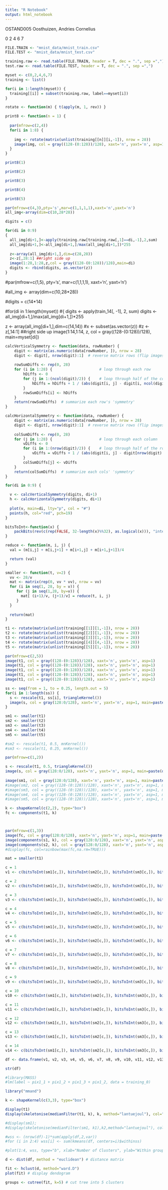 ```yaml
---
title: "R Notebook"
output: html_notebook
---
```


OSTAND005 Oosthuizen,	Andries	Cornelius 

0 2 4 6 7 

```r
FILE.TRAIN <- "mnist_data/mnist_train.csv"
FILE.TEST <- "mnist_data/mnist_test.csv"

training.raw <- read.table(FILE.TRAIN, header = T, dec = ".", sep =",")
test.raw <- read.table(FILE.TEST, header = T, dec = ".", sep =",")
```

```r

myset <- c(0,2,4,6,7)
training <- list()

for(i in 1:length(myset)) { 
  training[[i]] = subset(training.raw, label==myset[i])
}
```

```r
rotate <- function(m) { t(apply(m, 1, rev)) }

print8 <- function(n = 1) {
  
  par(mfrow=c(2,4))
  for(i in 1:8) {
   
    img <- rotate(matrix(unlist(training[[n]][i,-1]), nrow = 28))
    image(img, col = gray((128-(0:128))/128), xaxt='n', yaxt='n', asp=1)
  }
}

print8(1)
```


```r
print8(2)
```

```r
print8(3)
```

```r
print8(4)
```
```r
print8(5)
```
```r

par(mfrow=c(4,3),pty='s',mar=c(1,1,1,1),xaxt='n',yaxt='n')
all_img<-array(dim=c(10,28*28))

digits = c()

for(di in 0:9)
{
  all_img[di+1,]<-apply(training.raw[training.raw[,1]==di,-1],2,sum)
  all_img[di+1,]<-all_img[di+1,]/max(all_img[di+1,])*255
   
  z<-array(all_img[di+1,],dim=c(28,28))
  z<-z[,28:1] ##right side up
  image(1:28,1:28,z,col = gray((128-(0:128))/128),main=di)
  digits <- rbind(digits, as.vector(z))
}
```

#par(mfrow=c(1,5), pty='s', mar=c(1,1,1,1), xaxt='n', yaxt='n')

#all_img <- array(dim=c(10,28*28))

#digits = c(14*14)

#for(di in 1:length(myset))
#{
  digits <- apply(train_14[, -1], 2, sum)
  digits <- all_img[di+1,]/max(all_img[di+1,])*255
   
  z <- array(all_img[di+1,],dim=c(14,14))
  #x <- subset(as.vector(z))
  #z <- z[,14:1] ##right side up
  image(1:14,1:14, z, col = gray((128-(0:128))/128), main=myset[di])
  

```r

calcVerticalSymmetry <- function(data, rowNumber) {
    digit <- matrix(as.numeric(data[rowNumber, ]), nrow = 28)
    digit <- digit[, nrow(digit):1]  # reverse matrix rows (flip images upside right)
    
    rowSumDiffs <- rep(0, 28)
    for (i in 1:28) {                     # loop through each row
        hDiffs <- 0
        for (j in 1:(ncol(digit)/2)) {    # loop through half of the columns
            hDiffs = hDiffs + 1 / (abs(digit[i, j] - digit[i, ncol(digit) - j + 1]) + 1)
        }
        rowSumDiffs[i] <- hDiffs
    }
    return(rowSumDiffs)  # summarize each row's 'symmetry'
}

calcHorizontalSymmetry <- function(data, rowNumber) {
    digit <- matrix(as.numeric(data[rowNumber, ]), nrow = 28)
    digit <- digit[, nrow(digit):1]  # reverse matrix rows (flip images upside right)
    
    colSumDiffs <- rep(0, 28)
    for (j in 1:28) {                     # loop through each column
        vDiffs <- 0
        for (i in 1:(nrow(digit)/2)) {    # loop through half of the rows
            vDiffs = vDiffs + 1 / (abs(digit[i, j] - digit[nrow(digit) - i + 1, j]) + 1)
        }
        colSumDiffs[j] <- vDiffs
    }
    return(colSumDiffs)  # summarize each cols' 'symmetry'
}

for(di in 0:9) {

  v <- calcVerticalSymmetry(digits, di+1)
  h <- calcHorizontalSymmetry(digits, di+1)
  
  plot(v, main=di, lty="p", col = "#")
  points(h, col="red", pch=19)
}
```


```r
bitsToInt<-function(x) {
    packBits(rev(c(rep(FALSE, 32-length(x)%%32), as.logical(x))), "integer")
}

reduce <- function(m, i, j) {
  val = (m[i,j] + m[i,j+1] + m[i+1,j] + m[i+1,j+1])/4

  return (val)
}

smaller <- function(t, v=2) {
  vv <- 28/v
  mat <- matrix(rep(0, vv * vv), nrow = vv)
  for (i in seq(1, 28, by = v)) {
     for (j in seq(1,28, by=v)) {
       mat[ (i+1)/v, (j+1)/v] = reduce(t, i, j)
     }
  }
  
  return(mat)
}

t1 <- rotate(matrix(unlist(training[[1]][1,-1]), nrow = 28))
t2 <- rotate(matrix(unlist(training[[2]][1,-1]), nrow = 28))
t3 <- rotate(matrix(unlist(training[[3]][1,-1]), nrow = 28))
t4 <- rotate(matrix(unlist(training[[4]][4,-1]), nrow = 28))
t5 <- rotate(matrix(unlist(training[[5]][1,-1]), nrow = 28))

par(mfrow=c(2,5))
image(t1, col = gray((128-(0:128))/128), xaxt='n', yaxt='n', asp=1)
image(t1, col = gray((128-(0:128))/128), xaxt='n', yaxt='n', asp=1)
image(t1, col = gray((128-(0:128))/128), xaxt='n', yaxt='n', asp=1)
image(t1, col = gray((128-(0:128))/128), xaxt='n', yaxt='n', asp=1)
image(t1, col = gray((128-(0:128))/128), xaxt='n', yaxt='n', asp=1)

ss <- seq(from = 1, to = 0.25, length.out = 5)
for(i in 1:length(ss)) {
  s <- rescale(t1, ss[i], triangleKernel())
  image(s, col = gray(128:0/128), xaxt='n', yaxt='n', asp=1, main=paste(dim(s)))
}
```

```r
sm1 <- smaller(t1)
sm2 <- smaller(t2)
sm3 <- smaller(t3)
sm4 <- smaller(t4)
sm5 <- smaller(t5)

#sm2 <- rescale(t1, 0.5, mnKernel())
#sm3 <- rescale(t1, 0.25, mnKernel())

par(mfrow=c(1,2))

s <- rescale(t1, 0.5, triangleKernel())
image(s, col = gray(128:0/128), xaxt='n', yaxt='n', asp=1, main=paste(dim(s)))
  
image(sm1, col = gray(128:0/128), xaxt='n', yaxt='n', asp=1, main=paste(dim(sm1)))
#image(sm2, col = gray((128-(0:128))/128), xaxt='n', yaxt='n', asp=1, main=paste(dim(sm2)))
#image(sm3, col = gray((128-(0:128))/128), xaxt='n', yaxt='n', asp=1, main=paste(dim(sm3)))
#image(sm4, col = gray((128-(0:128))/128), xaxt='n', yaxt='n', asp=1, main=paste(dim(sm4)))
#image(sm5, col = gray((128-(0:128))/128), xaxt='n', yaxt='n', asp=1, main=paste(dim(sm5)))
```


```r
k <- shapeKernel(c(2,2), type="box")
fc <- components(t1, k)



par(mfrow=c(1,3))
image(fc, col = gray(128:0/128), xaxt='n', yaxt='n', asp=1, main=paste(dim(fc)))
image(components(s1, k), col = gray(128:0/128), xaxt='n', yaxt='n', asp=1, main=paste(dim(s1)))
image(components(s2, k), col = gray(128:0/128), xaxt='n', yaxt='n', asp=1, main=paste(dim(s2)))
#display(fc, col=rainbow(max(fc,na.rm=TRUE)))
```


```r
mat = smaller(t1)

c = 1
v1 <- c(bitsToInt(sm1[c,]), bitsToInt(sm2[c,]), bitsToInt(sm3[c,]), bitsToInt(sm4[c,]), bitsToInt(sm5[c,]))

c = 2
v2 <- c(bitsToInt(sm1[c,]), bitsToInt(sm2[c,]), bitsToInt(sm3[c,]), bitsToInt(sm4[c,]), bitsToInt(sm5[c,]))

c = 3
v3 <- c(bitsToInt(sm1[c,]), bitsToInt(sm2[c,]), bitsToInt(sm3[c,]), bitsToInt(sm4[c,]), bitsToInt(sm5[c,]))

c = 4
v4 <- c(bitsToInt(sm1[c,]), bitsToInt(sm2[c,]), bitsToInt(sm3[c,]), bitsToInt(sm4[c,]), bitsToInt(sm5[c,]))

c = 5
v5 <- c(bitsToInt(sm1[c,]), bitsToInt(sm2[c,]), bitsToInt(sm3[c,]), bitsToInt(sm4[c,]), bitsToInt(sm5[c,]))

c = 6
v6 <- c(bitsToInt(sm1[c,]), bitsToInt(sm2[c,]), bitsToInt(sm3[c,]), bitsToInt(sm4[c,]), bitsToInt(sm5[c,]))

c = 7
v7 <- c(bitsToInt(sm1[c,]), bitsToInt(sm2[c,]), bitsToInt(sm3[c,]), bitsToInt(sm4[c,]), bitsToInt(sm5[c,]))

c = 8
v8 <- c(bitsToInt(sm1[c,]), bitsToInt(sm2[c,]), bitsToInt(sm3[c,]), bitsToInt(sm4[c,]), bitsToInt(sm5[c,]))

c = 9
v9 <- c(bitsToInt(sm1[c,]), bitsToInt(sm2[c,]), bitsToInt(sm3[c,]), bitsToInt(sm4[c,]), bitsToInt(sm5[c,]))

c = 10
v10 <- c(bitsToInt(sm1[c,]), bitsToInt(sm2[c,]), bitsToInt(sm3[c,]), bitsToInt(sm4[c,]), bitsToInt(sm5[c,]))

c = 11
v11 <- c(bitsToInt(sm1[c,]), bitsToInt(sm2[c,]), bitsToInt(sm3[c,]), bitsToInt(sm4[c,]), bitsToInt(sm5[c,]))

c = 12
v12 <- c(bitsToInt(sm1[c,]), bitsToInt(sm2[c,]), bitsToInt(sm3[c,]), bitsToInt(sm4[c,]), bitsToInt(sm5[c,]))

c = 13
v13 <- c(bitsToInt(sm1[c,]), bitsToInt(sm2[c,]), bitsToInt(sm3[c,]), bitsToInt(sm4[c,]), bitsToInt(sm5[c,]))

c = 14
v14 <- c(bitsToInt(sm1[c,]), bitsToInt(sm2[c,]), bitsToInt(sm3[c,]), bitsToInt(sm4[c,]), bitsToInt(sm5[c,]))

df <- data.frame(v1, v2, v3, v4, v5, v6, v7, v8, v9, v10, v11, v12, v13, v14)

str(df)
```
```r

#library(MASS)
#lm(label ~ pix1_1 + pix1_2 + pix1_3 + pix1_2, data = training_0) 

library("mmand")

k <- shapeKernel(c(3,3), type="box")

display(t1)
display(skeletonise(medianFilter(t1, k), k, method="lantuejoul"), col="red", add=TRUE)

#display(sm1); 
#display(skeletonise(medianFilter(sm1, k1),k2,method="lantuejoul"), col="red", add=TRUE)
```


```r
#wss <- (nrow(df)-1)*sum(apply(df,2,var))
#for (i in 2:4) wss[i] <- sum(kmeans(df, centers=i)$withinss)

#plot(1:4, wss, type="b", xlab="Number of Clusters", ylab="Within groups sum of squares")

d <- dist(df, method = "euclidean") # distance matrix

fit <- hclust(d, method="ward.D") 
plot(fit) # display dendogram

groups <- cutree(fit, k=5) # cut tree into 5 clusters
```

